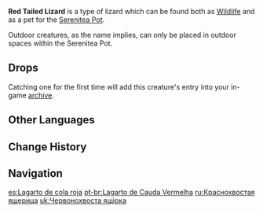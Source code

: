 {{Furnishing Infobox
|id             = 369160
|image          = Item Red Tailed Lizard.png
|category       = Animal
|subcategory    = Outdoor Creature
|quality        = 3
|adeptal_energy = 100
|load           = 350
|reduced_load   = 350
|description    = A small lizard with horns on its head that can often be found in shadowy bushes.<br />These lizards have lovely red, patterned tails that blend in with their surroundings. They discard these tails in moments of peril to confuse their foes.<br />Lizard tails have special medicinal properties when dried and ground down into a powder. Some crazy alchemists have even found a way to process them into catalysts for explosions.<br />Once they are separated from the body, these tails will lose their vitality and curl up.<br />Unlike those Green Horned Lizards that are terrified of birds, Red Tailed Lizards never avoid the two teapot spirits. Sometimes, [[Chubby]] even allows them to climb into his feathers because "the horns on their heads do wonders for my itchy skin."
|mention        = Chubby
|lbType         = Wildlife
|lbFamily       = Other Wildlife
|lbGroup        = Lizards
|source1        = Omni-Ubiquity Net
|source2        = 
|source3        = 
|source4        = 
|source5        = 
}}
{{Description|A small lizard with horns on its head that can often be found in shadowy bushes.<br />These lizards have lovely red, patterned tails that blend in with their surroundings. They discard these tails in moments of peril to confuse their foes.<br />Lizard tails have special medicinal properties when dried and ground down into a powder. Some crazy alchemists have even found a way to process them into catalysts for explosions.<br />Once they are separated from the body, these tails will lose their vitality and curl up.|[[Archive]] Description}}
'''Red Tailed Lizard''' is a type of lizard which can be found both as [[Wildlife]] and as a pet for the [[Serenitea Pot]].

Outdoor creatures, as the name implies, can only be placed in outdoor spaces within the Serenitea Pot.

==Drops==
{{Card|Lizard Tail|1}}

Catching one for the first time will add this creature's entry into your in-game [[archive]].

==Other Languages==
{{Other Languages
|default_hidden = 1
|en      = Red Tailed Lizard
|zhs     = 赤尾蜥
|zhs_rm  = Chìwěi Xī
|zht     = 赤尾蜥
|zht_rm  = Chìwěi Xī
|ja      = 赤尾トカゲ
|ja_rm   = Akao Tokage
|ko      = 빨강 꼬리 도마뱀
|ko_rm   = Ppalgang Kkori Domabaem
|es      = Lagarto de cola roja
|fr      = Lézard à queue rouge
|ru      = Краснохвостая ящерица
|th      = Red Tailed Lizard
|vi      = Rồng Đất Đuôi Đỏ
|de      = Rotschwanzechse
|id      = Red Tailed Lizard
|pt      = Lagarto de Cauda Vermelha
|tr      = Kızıl Kuyruklu Kertenkele
|it      = Lucertola dalla coda rossa
}}

==Change History==
{{Change History|3.0}}

==Navigation==
{{Furnishing Navbox/Living|Animal}}

[[es:Lagarto de cola roja]]
[[pt-br:Lagarto de Cauda Vermelha]]
[[ru:Краснохвостая ящерица]]
[[uk:Червонохвоста ящірка]]